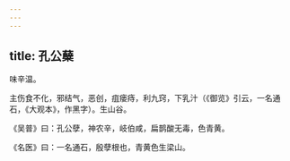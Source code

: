 ```yaml
---
---
---
```

title: 孔公蘖
---



味辛温。

主伤食不化，邪结气，恶创，疽瘘痔，利九窍，下乳汁（《御览》引云，一名通石，《大观本》，作黑字）。生山谷。

《吴普》曰：孔公孽，神农辛，岐伯咸，扁鹊酸无毒，色青黄。

《名医》曰：一名通石，殷孽根也，青黄色生梁山。